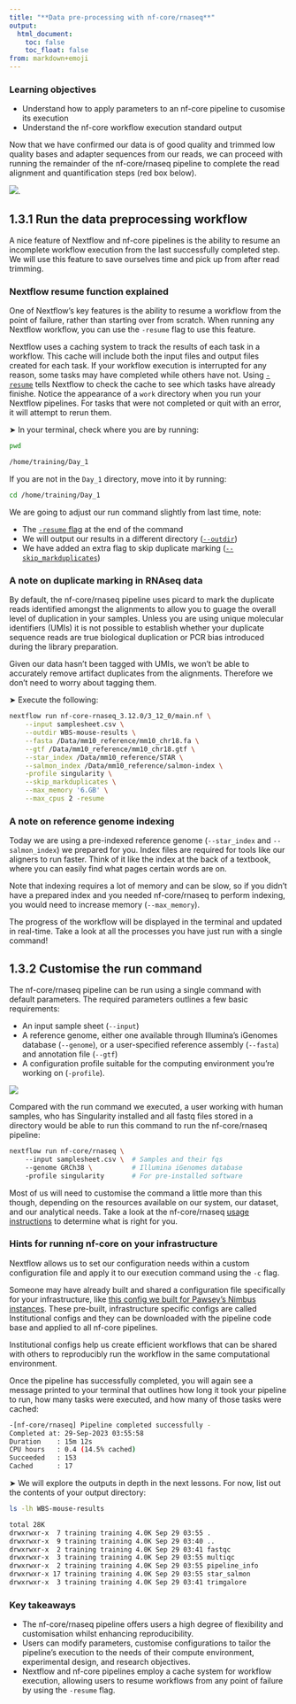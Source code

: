 ```yaml
---
title: "**Data pre-processing with nf-core/rnaseq**"
output:
  html_document:
    toc: false
    toc_float: false
from: markdown+emoji
---
```


::: callout-important
### Learning objectives{.unlisted}

* Understand how to apply parameters to an nf-core pipeline to cusomise its execution
* Understand the nf-core workflow execution standard output 
:::

Now that we have confirmed our data is of good quality and trimmed low quality bases and adapter sequences from our reads, we can proceed with running the remainder of the nf-core/rnaseq pipeline to complete the read alignment and quantification steps (red box below). 

![](../Figs/1.3_rnaseq_workflow_align_quant.png). 

## **1.3.1 Run the data preprocessing workflow**

A nice feature of Nextflow and nf-core pipelines is the ability to resume an incomplete workflow execution from the last successfully completed step. We will use this feature to save ourselves time and pick up from after read trimming. 

::: callout-note

### Nextflow resume function explained {.unlisted}

One of Nextflow's key features is the ability to resume a workflow from the point of failure, rather than starting over from scratch. When running any Nextflow workflow, you can use the `-resume` flag to use this feature. 

Nextflow uses a caching system to track the results of each task in a workflow. This cache will include both the input files and output files created for each task. If your workflow execution is interrupted for any reason, some tasks may have completed while others have not. Using [`-resume`](https://training.nextflow.io/basic_training/cache_and_resume/#how-resume-works) tells Nextflow to check the cache to see which tasks have already finishe. Notice the appearance of a `work` directory when you run your Nextflow pipelines. For tasks that were not completed or quit with an error, it will attempt to rerun them. 
:::

&#x27A4; In your terminal, check where you are by running: 

```bash
pwd
```
```bash
/home/training/Day_1
```

If you are not in the `Day_1` directory, move into it by running:

```bash
cd /home/training/Day_1 
```

We are going to adjust our run command slightly from last time, note:

* The [`-resume` flag](https://training.nextflow.io/basic_training/cache_and_resume/#how-resume-works) at the end of the command 
* We will output our results in a different directory ([`--outdir`]((https://nf-co.re/rnaseq/3.12.0/parameters#outdir)))
* We have added an extra flag to skip duplicate marking ([`--skip_markduplicates`]((https://nf-co.re/rnaseq/3.12.0/parameters#skip_markduplicates)))

::: callout-note

### A note on duplicate marking in RNAseq data{.unlisted}

By default, the nf-core/rnaseq pipeline uses picard to mark the duplicate reads identified amongst the alignments to allow you to guage the overall level of duplication in your samples. Unless you are using unique molecular identifiers (UMIs) it is not possible to establish whether your duplicate sequence reads are true biological duplication or PCR bias introduced during the library preparation. 

Given our data hasn't been tagged with UMIs, we won't be able to accurately remove artifact duplicates from the alignments. Therefore we don't need to worry about tagging them. 
::: 

&#x27A4; Execute the following:

```bash
nextflow run nf-core-rnaseq_3.12.0/3_12_0/main.nf \
    --input samplesheet.csv \
    --outdir WBS-mouse-results \
    --fasta /Data/mm10_reference/mm10_chr18.fa \
    --gtf /Data/mm10_reference/mm10_chr18.gtf \
    --star_index /Data/mm10_reference/STAR \
    --salmon_index /Data/mm10_reference/salmon-index \
    -profile singularity \
    --skip_markduplicates \
    --max_memory '6.GB' \
    --max_cpus 2 -resume
```

::: callout-note

### A note on reference genome indexing{.unlisted}

Today we are using a pre-indexed reference genome (`--star_index` and `--salmon_index`) we prepared for you. Index files are required for tools like our aligners to run faster. Think of it like the index at the back of a textbook, where you can easily find what pages certain words are on.

Note that indexing requires a lot of memory and can be slow, so if you didn’t have a prepared index and you needed nf-core/rnaseq to perform indexing, you would need to increase memory (`--max_memory`).
:::

The progress of the workflow will be displayed in the terminal and updated in real-time. Take a look at all the processes you have just run with a single command!

## **1.3.2 Customise the run command**

The nf-core/rnaseq pipeline can be run using a single command with default parameters. The required parameters outlines a few basic requirements:

* An input sample sheet (`--input`) 
* A reference genome, either one available through Illumina’s iGenomes database (`--genome`), or a user-specified reference assembly (`--fasta`) and annotation file (`--gtf`)
* A configuration profile suitable for the computing environment you’re working on (`-profile`).

![](../Figs/1.3_default-command.png)

Compared with the run command we executed, a user working with human samples, who has Singularity installed and all fastq files stored in a directory would be able to run this command to run the nf-core/rnaseq pipeline:

```bash
nextflow run nf-core/rnaseq \   
    --input samplesheet.csv \  # Samples and their fqs
    --genome GRCh38 \          # Illumina iGenomes database
    -profile singularity       # For pre-installed software
```

Most of us will need to customise the command a little more than this though, depending on the resources available on our system, our dataset, and our analytical needs. Take a look at the nf-core/rnaseq [usage instructions](https://nf-co.re/rnaseq/3.12.0/docs/usage) to determine what is right for you. 

::: {.callout-note collapse="true"}

### Hints for running nf-core on your infrastructure{.unlisted}

Nextflow allows us to set our configuration needs within a custom configuration file and apply it to our execution command using the `-c` flag. 

Someone may have already built and shared a configuration file specifically for your infrastructure, like [this config we built for Pawsey's Nimbus instances](https://nf-co.re/configs/pawsey_nimbus). These pre-built, infrastructure specific configs are called Institutional configs and they can be downloaded with the pipeline code base and applied to all nf-core pipelines.  

Institutional configs help us create efficient workflows that can be shared with others to reproducibly run the workflow in the same computational environment. 
::: 

Once the pipeline has successfully completed, you will again see a message printed to your terminal that outlines how long it took your pipeline to run, how many tasks were executed, and how many of those tasks were cached:

```bash
-[nf-core/rnaseq] Pipeline completed successfully -
Completed at: 29-Sep-2023 03:55:58
Duration    : 15m 12s
CPU hours   : 0.4 (14.5% cached)
Succeeded   : 153
Cached      : 17
```

&#x27A4; We will explore the outputs in depth in the next lessons. For now, list out the contents of your output directory: 

```bash
ls -lh WBS-mouse-results
```
```bash
total 28K
drwxrwxr-x  7 training training 4.0K Sep 29 03:55 .
drwxrwxr-x  9 training training 4.0K Sep 29 03:40 ..
drwxrwxr-x  2 training training 4.0K Sep 29 03:41 fastqc
drwxrwxr-x  3 training training 4.0K Sep 29 03:55 multiqc
drwxrwxr-x  2 training training 4.0K Sep 29 03:55 pipeline_info
drwxrwxr-x 17 training training 4.0K Sep 29 03:55 star_salmon
drwxrwxr-x  3 training training 4.0K Sep 29 03:41 trimgalore
```

::: callout-important
### Key takeaways{.unlisted}

* The nf-core/rnaseq pipeline offers users a high degree of flexibility and customisation whilst enhancing reproducibility. 
* Users can modify parameters, customise configurations to tailor the pipeline's execution to the needs of their compute environment, experimental design, and research objectives. 
* Nextflow and nf-core pipelines employ a cache system for workflow execution, allowing users to resume workflows from any point of failure by using the `-resume` flag. 
:::
